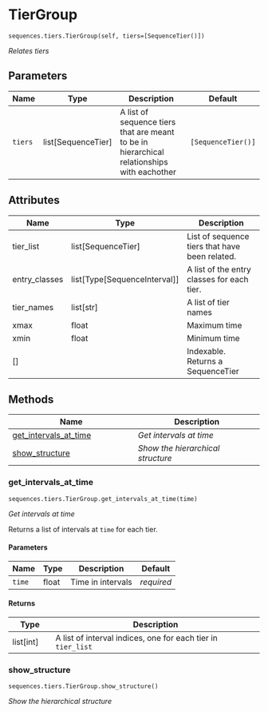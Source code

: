 # TierGroup { #aligned_textgrid.sequences.tiers.TierGroup }

`sequences.tiers.TierGroup(self, tiers=[SequenceTier()])`

_Relates tiers_

## Parameters

| Name    | Type                 | Description                                                                                 | Default            |
|---------|----------------------|---------------------------------------------------------------------------------------------|--------------------|
| `tiers` | list\[SequenceTier\] | A list of sequence tiers that are  meant to be in hierarchical relationships with eachother | `[SequenceTier()]` |

## Attributes

| Name          | Type                             | Description                                    |
|---------------|----------------------------------|------------------------------------------------|
| tier_list     | list\[SequenceTier\]             | List of sequence tiers that have been related. |
| entry_classes | list\[Type\[SequenceInterval\]\] | A list of the entry classes for each tier.     |
| tier_names    | list\[str\]                      | A list of tier names                           |
| xmax          | float                            | Maximum time                                   |
| xmin          | float                            | Minimum time                                   |
| \[\]          |                                  | Indexable. Returns a SequenceTier              |

## Methods

| Name | Description |
| --- | --- |
| [get_intervals_at_time](#aligned_textgrid.sequences.tiers.TierGroup.get_intervals_at_time) | _Get intervals at time_ |
| [show_structure](#aligned_textgrid.sequences.tiers.TierGroup.show_structure) | _Show the hierarchical structure_ |

### get_intervals_at_time { #aligned_textgrid.sequences.tiers.TierGroup.get_intervals_at_time }

`sequences.tiers.TierGroup.get_intervals_at_time(time)`

_Get intervals at time_

Returns a list of intervals at `time` for each tier.

#### Parameters

| Name   | Type   | Description       | Default    |
|--------|--------|-------------------|------------|
| `time` | float  | Time in intervals | _required_ |

#### Returns

| Type        | Description                                                  |
|-------------|--------------------------------------------------------------|
| list\[int\] | A list of interval indices, one for each tier in `tier_list` |

### show_structure { #aligned_textgrid.sequences.tiers.TierGroup.show_structure }

`sequences.tiers.TierGroup.show_structure()`

_Show the hierarchical structure_
